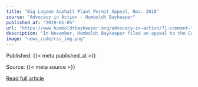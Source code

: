 ```yaml
---
title: "Big Lagoon Asphalt Plant Permit Appeal, Nov. 2018"
source: "Advocacy in Action - Humboldt Baykeeper"
published_at: "2019-01-05"
url: "https://www.humboldtbaykeeper.org/advocacy-in-action/71-comment-letters/1286-big-lagoon-asphalt-plant-permit-appeal-nov-2018"
description: "In November, Humboldt Baykeeper filed an appeal to the California Coastal Commission of Mercer Fraser's asphalt plant at Big Lagoon.&nbsp;Mercer-Fraser Co. has waived the deadline for the appeal hearing. We will keep you informed of next steps.In September, the County Planning Commission approved a 5-year permit with a 5-year extension for an asphalt plant just east of Big Lagoon. The County's environmental review was limited to the impacts of the 1-year temporary permit that was approved in 2017. The County failed to address many of its own coastal policies, including impacts to recreation, sensitive habitat, scenic views, and floodplain development.The site is within the 100-year flood zone adjacent to Maple Creek on the site of the former Louisiana-Pacific lumber mill, which was dismantled in 2003. Potential industrial contamination at the site has not been analyzed.&nbsp;The asphalt plant would be allowed to operate 24/7 with no plan to limit light pollution, odor, and other impacts to a designated Coastal Scenic Area, Harry A. Merlo State Recreation Area, Big Lagoon County Park and Campground, and CDFW's Big Lagoon Wildlife Area. Although the temporary permit expired in March, the asphalt plant is still on the site, and is visible from Big Lagoon and Highway 101.&nbsp;Big Lagoon is an important area for coho and Chinook salmon, steelhead and coastal Cutthroat trout, tidewater goby, migratory birds, and water-based recreation, including kayaking, fishing, sailing, windsurfing, waterfowl hunting, standup paddling board, and swimming.If you recreate at Big Lagoon and/or Maple Creek, we want to hear from you! Tell us why you love Big Lagoon and how often you go there.&nbsp;We will keep you informed of next steps, including future opportunities for public comment. If you are not on our email list and would like to be added, contact us at&nbsp;alerts@humboldtbaykeeper.org."
image: "news_code/rss_img.png"
---
```



  Published: {{< meta published_at >}}
  

  Source: {{< meta source >}}
  

  [Read full article]({{< meta url >}})
  

